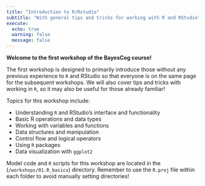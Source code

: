 ```yaml
---
title: "Introduction to R/Rstudio"
subtitle: "With general tips and tricks for working with R and RStudio"
execute:
  echo: true
  warning: false
  message: false
---
```


**Welcome to the first workshop of the BayesCog course!**

The first workshop is designed to primarily introduce those without any previous experience to `R` and RStudio so that everyone is on the same page for the subsequent workshops.
We will also cover tips and tricks with working in `R`, so it may also be useful for those already familiar!

Topics for this workshop include:

- Understanding `R` and RStudio's interface and functionality
- Basic R operations and data types
- Working with variables and functions
- Data structures and manipulation
- Control flow and logical operators
- Using `R` packages
- Data visualization with `ggplot2`

:::{.callout-note title="Working directory for this workshop"}
Model code and `R` scripts for this workshop are located in the (`/workshops/01.R_basics`) directory. Remember to use the `R.proj` file within each folder to avoid manually setting directories!
:::